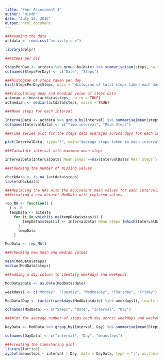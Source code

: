 ```yaml
---
title: "Peer Assessment 1"
author: "mindR"
date: "July 14, 2016"
output: html_document
---
```


```r

###reading the data
actdata <- read.csv("activity.csv")

```


```r
library(dplyr)

###Steps per day

StepsPerDay <- actdata %>% group_by(date) %>% summarise(sum(steps, na.rm=TRUE))
colnames(StepsPerDay) <- c("Date", "Steps")

###histogram of steps taken per day
hist(StepsPerDay$Steps, main = "Histogram of total steps taken each day", xlab = "Total Steps", )

###calculating mean and meadian value of steps data
actmean <- mean(actdata$steps, na.rm = TRUE)
actmedian <- median(actdata$steps, na.rm = TRUE)

```


```r
###Mean steps for each interval

IntervalData <- actdata %>% group_by(interval) %>% summarise(mean(steps, na.rm=TRUE))
colnames(IntervalData) <- c("Time interval", "Mean Steps")

###Time series plot for the steps data averages across days for each interval

plot(IntervalData, type="l", main="Average steps taken in each interval")

###Calculate interval with maximum mean steps

IntervalData[IntervalData$`Mean Steps`==max(IntervalData$`Mean Steps`),]

```


```r

###Checking the number of missing values

checkdata <- is.na (actdata$steps)
table(checkdata)

###Replacing the NAs with the equivalent mean values for each intervals
###creating a new dataset ModData with replaced values

rep_NA <- function() {
  i <- 0
  tempData <- actdata
    for (i in which(is.na(tempData$steps))) {
        tempData$steps[i] <- IntervalData$`Mean Steps`[which(IntervalData$`Time interval`==tempData$interval[i])]
      }
      tempData
    }

ModData <- rep_NA()

###checking new mean and median values

mean(ModData$steps)
median(ModData$steps)

```



```r

###adding a day column to identify weekdays and weekends

ModData$date <- as.Date(ModData$date)

weekdays1 <- c("Monday", "Tuesday", "Wednesday", "Thursday", "Friday")

ModData$Day <- factor((weekdays(ModData$date) %in% weekdays1), levels = c(FALSE,TRUE), labels = c("weekend", "weekday"))

colnames(ModData) <- c("Steps", "Date", "Interval", "Day")

###plot for average number of steps each day across weekdays and weekends

DayData <- ModData %>% group_by(Interval, Day) %>% summarise(mean(Steps, na.rm=TRUE))

colnames(DayData) <- c("interval", "Day", "meansteps")

###creating the timesharing plot
library(lattice)
xyplot(meansteps ~ interval | Day, data = DayData, type = "l", as.table=TRUE)

```

